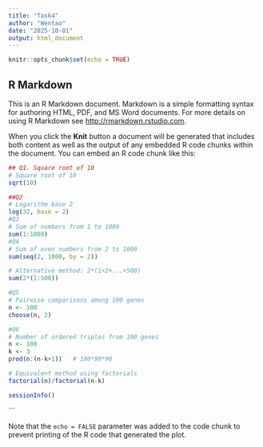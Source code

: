 ```yaml
---
title: "Task4"
author: "Wentao"
date: "2025-10-01"
output: html_document
---
```


```r
knitr::opts_chunk$set(echo = TRUE)
```

## R Markdown

This is an R Markdown document. Markdown is a simple formatting syntax for authoring HTML, PDF, and MS Word documents. For more details on using R Markdown see <http://rmarkdown.rstudio.com>.

When you click the **Knit** button a document will be generated that includes both content as well as the output of any embedded R code chunks within the document. You can embed an R code chunk like this:

```r

## Q1. Square root of 10
# Square root of 10
sqrt(10)

##Q2
# Logarithm base 2
log(32, base = 2)
#Q3
# Sum of numbers from 1 to 1000
sum(1:1000)
#Q4
# Sum of even numbers from 2 to 1000
sum(seq(2, 1000, by = 2))

# Alternative method: 2*(1+2+...+500)
sum(2*(1:500))

#Q5
# Pairwise comparisons among 100 genes
n <- 100
choose(n, 2)

#Q6
# Number of ordered triples from 100 genes
n <- 100
k <- 3
prod(n:(n-k+1))   # 100*99*98

# Equivalent method using factorials
factorial(n)/factorial(n-k)

sessionInfo()


```

```

Note that the `echo = FALSE` parameter was added to the code chunk to prevent printing of the R code that generated the plot.

